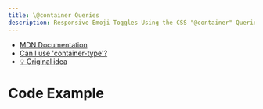 ```yaml
---
title: \@container Queries
description: Responsive Emoji Toggles Using the CSS "@container" Queries.
---
```



- [MDN Documentation](https://developer.mozilla.org/en-US/docs/Web/CSS/container-type)
- [Can I use 'container-type'?](https://caniuse.com/?search=container-type)
- [💡 Original idea](https://www.linkedin.com/posts/arbaoui-mehdi-793a96154_responsive-emoji-toggles-using-the-css-activity-7379084199464472576-Qfv3)

# Code Example

<Sandbox
  client:load
  title="container queries Sandbox"
  htmlFile={htmlFile}
  cssFile={cssFile}
/>